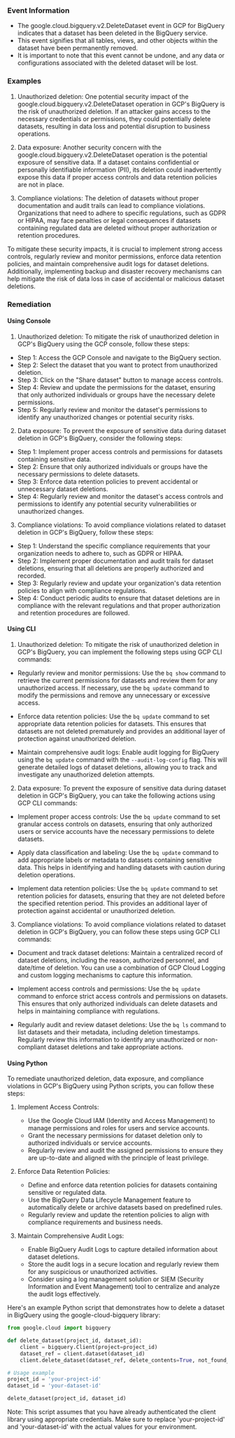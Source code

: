 
### Event Information

- The google.cloud.bigquery.v2.DeleteDataset event in GCP for BigQuery indicates that a dataset has been deleted in the BigQuery service.
- This event signifies that all tables, views, and other objects within the dataset have been permanently removed.
- It is important to note that this event cannot be undone, and any data or configurations associated with the deleted dataset will be lost.


### Examples

1. Unauthorized deletion: One potential security impact of the google.cloud.bigquery.v2.DeleteDataset operation in GCP's BigQuery is the risk of unauthorized deletion. If an attacker gains access to the necessary credentials or permissions, they could potentially delete datasets, resulting in data loss and potential disruption to business operations.

2. Data exposure: Another security concern with the google.cloud.bigquery.v2.DeleteDataset operation is the potential exposure of sensitive data. If a dataset contains confidential or personally identifiable information (PII), its deletion could inadvertently expose this data if proper access controls and data retention policies are not in place.

3. Compliance violations: The deletion of datasets without proper documentation and audit trails can lead to compliance violations. Organizations that need to adhere to specific regulations, such as GDPR or HIPAA, may face penalties or legal consequences if datasets containing regulated data are deleted without proper authorization or retention procedures.

To mitigate these security impacts, it is crucial to implement strong access controls, regularly review and monitor permissions, enforce data retention policies, and maintain comprehensive audit logs for dataset deletions. Additionally, implementing backup and disaster recovery mechanisms can help mitigate the risk of data loss in case of accidental or malicious dataset deletions.

### Remediation

#### Using Console

1. Unauthorized deletion: To mitigate the risk of unauthorized deletion in GCP's BigQuery using the GCP console, follow these steps:

- Step 1: Access the GCP Console and navigate to the BigQuery section.
- Step 2: Select the dataset that you want to protect from unauthorized deletion.
- Step 3: Click on the "Share dataset" button to manage access controls.
- Step 4: Review and update the permissions for the dataset, ensuring that only authorized individuals or groups have the necessary delete permissions.
- Step 5: Regularly review and monitor the dataset's permissions to identify any unauthorized changes or potential security risks.

2. Data exposure: To prevent the exposure of sensitive data during dataset deletion in GCP's BigQuery, consider the following steps:

- Step 1: Implement proper access controls and permissions for datasets containing sensitive data.
- Step 2: Ensure that only authorized individuals or groups have the necessary permissions to delete datasets.
- Step 3: Enforce data retention policies to prevent accidental or unnecessary dataset deletions.
- Step 4: Regularly review and monitor the dataset's access controls and permissions to identify any potential security vulnerabilities or unauthorized changes.

3. Compliance violations: To avoid compliance violations related to dataset deletion in GCP's BigQuery, follow these steps:

- Step 1: Understand the specific compliance requirements that your organization needs to adhere to, such as GDPR or HIPAA.
- Step 2: Implement proper documentation and audit trails for dataset deletions, ensuring that all deletions are properly authorized and recorded.
- Step 3: Regularly review and update your organization's data retention policies to align with compliance regulations.
- Step 4: Conduct periodic audits to ensure that dataset deletions are in compliance with the relevant regulations and that proper authorization and retention procedures are followed.

#### Using CLI

1. Unauthorized deletion: To mitigate the risk of unauthorized deletion in GCP's BigQuery, you can implement the following steps using GCP CLI commands:

- Regularly review and monitor permissions: Use the `bq show` command to retrieve the current permissions for datasets and review them for any unauthorized access. If necessary, use the `bq update` command to modify the permissions and remove any unnecessary or excessive access.

- Enforce data retention policies: Use the `bq update` command to set appropriate data retention policies for datasets. This ensures that datasets are not deleted prematurely and provides an additional layer of protection against unauthorized deletion.

- Maintain comprehensive audit logs: Enable audit logging for BigQuery using the `bq update` command with the `--audit-log-config` flag. This will generate detailed logs of dataset deletions, allowing you to track and investigate any unauthorized deletion attempts.

2. Data exposure: To prevent the exposure of sensitive data during dataset deletion in GCP's BigQuery, you can take the following actions using GCP CLI commands:

- Implement proper access controls: Use the `bq update` command to set granular access controls on datasets, ensuring that only authorized users or service accounts have the necessary permissions to delete datasets.

- Apply data classification and labeling: Use the `bq update` command to add appropriate labels or metadata to datasets containing sensitive data. This helps in identifying and handling datasets with caution during deletion operations.

- Implement data retention policies: Use the `bq update` command to set retention policies for datasets, ensuring that they are not deleted before the specified retention period. This provides an additional layer of protection against accidental or unauthorized deletion.

3. Compliance violations: To avoid compliance violations related to dataset deletion in GCP's BigQuery, you can follow these steps using GCP CLI commands:

- Document and track dataset deletions: Maintain a centralized record of dataset deletions, including the reason, authorized personnel, and date/time of deletion. You can use a combination of GCP Cloud Logging and custom logging mechanisms to capture this information.

- Implement access controls and permissions: Use the `bq update` command to enforce strict access controls and permissions on datasets. This ensures that only authorized individuals can delete datasets and helps in maintaining compliance with regulations.

- Regularly audit and review dataset deletions: Use the `bq ls` command to list datasets and their metadata, including deletion timestamps. Regularly review this information to identify any unauthorized or non-compliant dataset deletions and take appropriate actions.

#### Using Python

To remediate unauthorized deletion, data exposure, and compliance violations in GCP's BigQuery using Python scripts, you can follow these steps:

1. Implement Access Controls:
   - Use the Google Cloud IAM (Identity and Access Management) to manage permissions and roles for users and service accounts.
   - Grant the necessary permissions for dataset deletion only to authorized individuals or service accounts.
   - Regularly review and audit the assigned permissions to ensure they are up-to-date and aligned with the principle of least privilege.

2. Enforce Data Retention Policies:
   - Define and enforce data retention policies for datasets containing sensitive or regulated data.
   - Use the BigQuery Data Lifecycle Management feature to automatically delete or archive datasets based on predefined rules.
   - Regularly review and update the retention policies to align with compliance requirements and business needs.

3. Maintain Comprehensive Audit Logs:
   - Enable BigQuery Audit Logs to capture detailed information about dataset deletions.
   - Store the audit logs in a secure location and regularly review them for any suspicious or unauthorized activities.
   - Consider using a log management solution or SIEM (Security Information and Event Management) tool to centralize and analyze the audit logs effectively.

Here's an example Python script that demonstrates how to delete a dataset in BigQuery using the google-cloud-bigquery library:

```python
from google.cloud import bigquery

def delete_dataset(project_id, dataset_id):
    client = bigquery.Client(project=project_id)
    dataset_ref = client.dataset(dataset_id)
    client.delete_dataset(dataset_ref, delete_contents=True, not_found_ok=True)

# Usage example
project_id = 'your-project-id'
dataset_id = 'your-dataset-id'

delete_dataset(project_id, dataset_id)
```

Note: This script assumes that you have already authenticated the client library using appropriate credentials. Make sure to replace 'your-project-id' and 'your-dataset-id' with the actual values for your environment.

